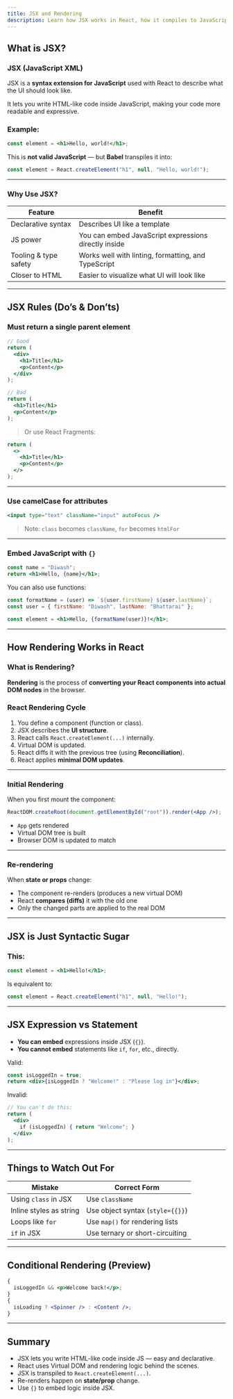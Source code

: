 ```yaml
---
title: JSX and Rendering
description: Learn how JSX works in React, how it compiles to JavaScript, and how React renders components to the DOM.
---
```


## What is JSX?

### JSX (JavaScript XML)

JSX is a **syntax extension for JavaScript** used with React to describe what the UI should look like.

It lets you write HTML-like code inside JavaScript, making your code more readable and expressive.

### Example:

```jsx
const element = <h1>Hello, world!</h1>;
```

This is **not valid JavaScript** — but **Babel** transpiles it into:

```js
const element = React.createElement("h1", null, "Hello, world!");
```

---

### Why Use JSX?

| Feature               | Benefit                                              |
| --------------------- | ---------------------------------------------------- |
| Declarative syntax    | Describes UI like a template                         |
| JS power              | You can embed JavaScript expressions directly inside |
| Tooling & type safety | Works well with linting, formatting, and TypeScript  |
| Closer to HTML        | Easier to visualize what UI will look like           |

---

## JSX Rules (Do’s & Don’ts)

### Must return **a single parent element**

```jsx
// Good
return (
  <div>
    <h1>Title</h1>
    <p>Content</p>
  </div>
);

// Bad
return (
  <h1>Title</h1>
  <p>Content</p>
);
```

> Or use React Fragments:

```jsx
return (
  <>
    <h1>Title</h1>
    <p>Content</p>
  </>
);
```

---

### Use **camelCase** for attributes

```jsx
<input type="text" className="input" autoFocus />
```

> Note: `class` becomes `className`, `for` becomes `htmlFor`

---

### Embed JavaScript with `{}`

```jsx
const name = "Diwash";
return <h1>Hello, {name}</h1>;
```

You can also use functions:

```jsx
const formatName = (user) => `${user.firstName} ${user.lastName}`;
const user = { firstName: "Diwash", lastName: "Bhattarai" };

const element = <h1>Hello, {formatName(user)}!</h1>;
```

---

## How Rendering Works in React

### What is Rendering?

**Rendering** is the process of **converting your React components into actual DOM nodes** in the browser.

### React Rendering Cycle

1. You define a component (function or class).
2. JSX describes the **UI structure**.
3. React calls `React.createElement(...)` internally.
4. Virtual DOM is updated.
5. React diffs it with the previous tree (using **Reconciliation**).
6. React applies **minimal DOM updates**.

---

### Initial Rendering

When you first mount the component:

```jsx
ReactDOM.createRoot(document.getElementById("root")).render(<App />);
```

- `App` gets rendered
- Virtual DOM tree is built
- Browser DOM is updated to match

---

### Re-rendering

When **state or props** change:

- The component re-renders (produces a new virtual DOM)
- React **compares (diffs)** it with the old one
- Only the changed parts are applied to the real DOM

---

## JSX is Just Syntactic Sugar

### This:

```jsx
const element = <h1>Hello!</h1>;
```

Is equivalent to:

```js
const element = React.createElement("h1", null, "Hello!");
```

---

## JSX Expression vs Statement

- **You can embed** expressions inside JSX (`{}`).
- **You cannot embed** statements like `if`, `for`, etc., directly.

Valid:

```jsx
const isLoggedIn = true;
return <div>{isLoggedIn ? "Welcome!" : "Please log in"}</div>;
```

Invalid:

```jsx
// You can't do this:
return (
  <div>
    if (isLoggedIn) { return "Welcome"; }
  </div>
);
```

---

## Things to Watch Out For

| Mistake                 | Correct Form                     |
| ----------------------- | -------------------------------- |
| Using `class` in JSX    | Use `className`                  |
| Inline styles as string | Use object syntax (`style={{}}`) |
| Loops like `for`        | Use `map()` for rendering lists  |
| `if` in JSX             | Use ternary or short-circuiting  |

---

## Conditional Rendering (Preview)

```jsx
{
  isLoggedIn && <p>Welcome back!</p>;
}
{
  isLoading ? <Spinner /> : <Content />;
}
```

---

## Summary

- JSX lets you write HTML-like code inside JS — easy and declarative.
- React uses Virtual DOM and rendering logic behind the scenes.
- JSX is transpiled to `React.createElement(...)`.
- Re-renders happen on **state/prop** change.
- Use `{}` to embed logic inside JSX.
